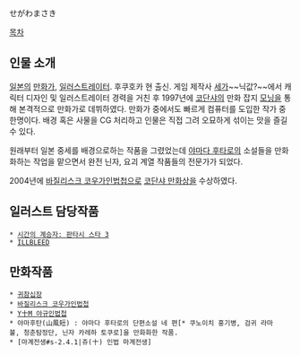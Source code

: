 せがわまさき

[[목차]]

== 인물 소개 ==
[[일본]]의 [[만화가]], [[일러스트레이터]]. 후쿠호카 현 출신. 게임 제작사 [[세가]]~~닉값?~~에서 캐릭터 디자인 및 일러스트레이터 경력을 거친 후 1997년에 [[코단샤]]의 만화 잡지 [[모닝]]을 통해 본격적으로 만화가로 데뷔하였다. 만화가 중에서도 빠르게 컴퓨터를 도입한 작가 중 한명이다. 배경 혹은 사물을 CG 처리하고 인물은 직접 그려 오묘하게 섞이는 맛을 즐길 수 있다.

원래부터 일본 중세를 배경으로하는 작품을 그렸었는데 [[야마다 후타로]]의 소설들을 만화화하는 작업을 맡으면서 완전 닌자, 요괴 계열 작품들의 전문가가 되었다.

2004년에 [[바질리스크 코우가인법첩]]으로 [[코단샤 만화상]]을 수상하였다.

== 일러스트 담당작품 ==
 * [[시간의 계승자: 판타시 스타 3]]
 * [[ILLBLEED]]

== 만화작품 ==
 * [[귀참십장]]
 * [[바질리스크 코우가인법첩]]
 * [[Y十M 야규인법첩]]
 * 야마후탄(山風短) : 야마다 후타로의 단편소설 네 편[* 쿠노이치 홍기병, 검귀 라마불, 청춘탐정단, 닌자 카레하 토쿠로]을 만화화한 작품.
 * [마계전생#s-2.4.1|쥬(十) 인법 마계전생]
